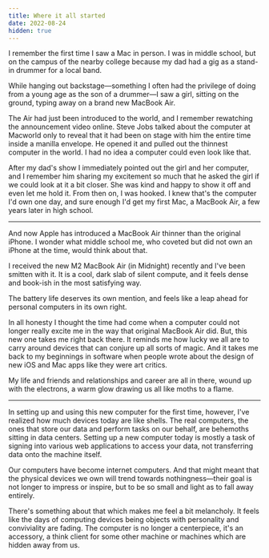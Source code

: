 ```yaml
---
title: Where it all started
date: 2022-08-24
hidden: true
---
```


I remember the first time I saw a Mac in person. I was in middle school, but on the campus of the nearby college because my dad had a gig as a stand-in drummer for a local band. 

While hanging out backstage—something I often had the privilege of doing from a young age as the son of a drummer—I saw a girl, sitting on the ground, typing away on a brand new MacBook Air.

The Air had just been introduced to the world, and I remember rewatching the announcement video online. Steve Jobs talked about the computer at Macworld only to reveal that it had been on stage with him the entire time inside a manilla envelope. He opened it and pulled out the thinnest computer in the world. I had no idea a computer could even look like that. 

After my dad's show I immediately pointed out the girl and her computer, and I remember him sharing my excitement so much that he asked the girl if we could look at it a bit closer. She was kind and happy to show it off and even let me hold it. From then on, I was hooked. I knew that's the computer I'd own one day, and sure enough I'd get my first Mac, a MacBook Air, a few years later in high school.

---

And now Apple has introduced a MacBook Air thinner than the original iPhone. I wonder what middle school me, who coveted but did not own an iPhone at the time, would think about that.

I received the new M2 MacBook Air (in Midnight) recently and I've been smitten with it. It is a cool, dark slab of silent compute, and it feels dense and book-ish in the most satisfying way.

The battery life deserves its own mention, and feels like a leap ahead for personal computers in its own right. 

In all honesty I thought the time had come when a computer could not longer really excite me in the way that original MacBook Air did. But, this new one takes me right back there. It reminds me how lucky we all are to carry around devices that can conjure up all sorts of magic. And it takes me back to my beginnings in software when people wrote about the design of new iOS and Mac apps like they were art critics. 

My life and friends and relationships and career are all in there, wound up with the electrons, a warm glow drawing us all like moths to a flame.

---

In setting up and using this new computer for the first time, however, I've realized how much devices today are like shells. The real computers, the ones that store our data and perform tasks on our behalf, are behemoths sitting in data centers. Setting up a new computer today is mostly a task of signing into various web applications to access your data, not transferring data onto the machine itself. 

Our computers have become internet computers. And that might meant that the physical devices we own will trend towards nothingness—their goal is not longer to impress or inspire, but to be so small and light as to fall away entirely.

There's something about that which makes me feel a bit melancholy. It feels like the days of computing devices being objects with personality and conviviality are fading. The computer is no longer a centerpiece, it's an accessory, a think client for some other machine or machines which are hidden away from us. 